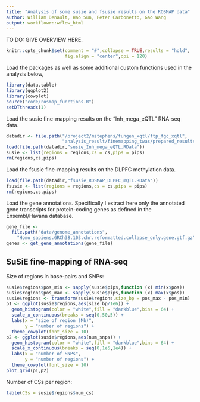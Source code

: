 ```yaml
---
title: "Analysis of some susie and fsusie results on the ROSMAP data"
author: William Denault, Hao Sun, Peter Carbonetto, Gao Wang
output: workflowr::wflow_html
---
```


TO DO: GIVE OVERVIEW HERE.

```r
knitr::opts_chunk$set(comment = "#",collapse = TRUE,results = "hold",
                      fig.align = "center",dpi = 120)
```

Load the packages as well as some additional custom functions used in
the analysis below,

```r
library(data.table)
library(ggplot2)
library(cowplot)
source("code/rosmap_functions.R")
setDTthreads(1)
```

Load the susie fine-mapping results on the "Inh_mega_eQTL" RNA-seq
data.

```r
datadir <- file.path("/project2/mstephens/fungen_xqtl/ftp_fgc_xqtl",
                     "analysis_result/finemapping_twas/prepared_results")
load(file.path(datadir,"susie_Inh_mega_eQTL.RData"))					 
susie <- list(regions = regions,cs = cs,pips = pips)
rm(regions,cs,pips)
```

Load the fsusie fine-mapping results on the DLPFC methylation data.

```r
load(file.path(datadir,"fsusie_ROSMAP_DLPFC_mQTL.RData"))
fsusie <- list(regions = regions,cs = cs,pips = pips)
rm(regions,cs,pips)
```

Load the gene annotations. Specifically I extract here only the
annotated gene transcripts for protein-coding genes as defined in the
Ensembl/Havana database.

```r
gene_file <-
  file.path("data/genome_annotations",
    "Homo_sapiens.GRCh38.103.chr.reformatted.collapse_only.gene.gtf.gz")
genes <- get_gene_annotations(gene_file)
```

SuSiE fine-mapping of RNA-seq
-----------------------------

Size of regions in base-pairs and SNPs:

```r
susie$regions$pos_min <- sapply(susie$pips,function (x) min(x$pos))
susie$regions$pos_max <- sapply(susie$pips,function (x) max(x$pos))
susie$regions <- transform(susie$regions,size_bp = pos_max - pos_min)
p1 <- ggplot(susie$regions,aes(size_bp/1e6)) +
  geom_histogram(color = "white",fill = "darkblue",bins = 64) +
  scale_x_continuous(breaks = seq(0,50,5)) +
  labs(x = "size of region (Mb)",
       y = "number of regions") +
  theme_cowplot(font_size = 10)
p2 <- ggplot(susie$regions,aes(num_snps)) +
  geom_histogram(color = "white",fill = "darkblue",bins = 64) +
  scale_x_continuous(breaks = seq(0,1e5,1e4)) +
  labs(x = "number of SNPs",
       y = "number of regions") +
  theme_cowplot(font_size = 10)
plot_grid(p1,p2)
```

Number of CSs per region:

```r
table(CSs = susie$regions$num_cs)
```

